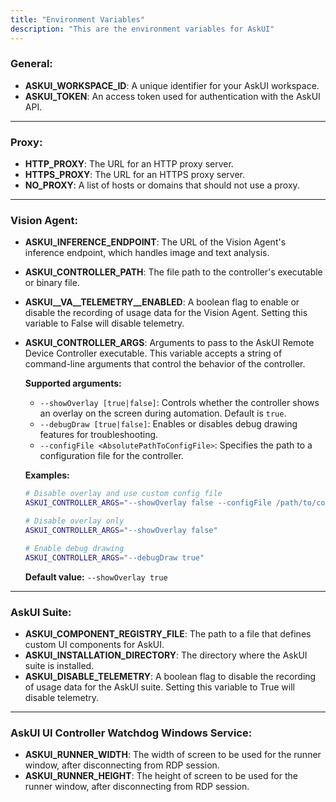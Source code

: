 ```yaml
---
title: "Environment Variables"
description: "This are the environment variables for AskUI"
---
```



### General:

- **ASKUI_WORKSPACE_ID**: A unique identifier for your AskUI workspace.
- **ASKUI_TOKEN**: An access token used for authentication with the AskUI API.

---

### Proxy:

- **HTTP_PROXY**: The URL for an HTTP proxy server.
- **HTTPS_PROXY**: The URL for an HTTPS proxy server.
- **NO_PROXY**: A list of hosts or domains that should not use a proxy.

---

### Vision Agent:

- **ASKUI_INFERENCE_ENDPOINT**: The URL of the Vision Agent's inference endpoint, which handles image and text analysis.
- **ASKUI_CONTROLLER_PATH**: The file path to the controller's executable or binary file.
- **ASKUI__VA__TELEMETRY__ENABLED**: A boolean flag to enable or disable the recording of usage data for the Vision Agent. Setting this variable to False will disable telemetry.
- **ASKUI_CONTROLLER_ARGS**: Arguments to pass to the AskUI Remote Device Controller executable. This variable accepts a string of command-line arguments that control the behavior of the controller.

  **Supported arguments:**
  - `--showOverlay [true|false]`: Controls whether the controller shows an overlay on the screen during automation. Default is `true`.
  - `--debugDraw [true|false]`: Enables or disables debug drawing features for troubleshooting.
  - `--configFile <AbsolutePathToConfigFile>`: Specifies the path to a configuration file for the controller.

  **Examples:**
  ```bash
  # Disable overlay and use custom config file
  ASKUI_CONTROLLER_ARGS="--showOverlay false --configFile /path/to/config.json"
  
  # Disable overlay only
  ASKUI_CONTROLLER_ARGS="--showOverlay false"
  
  # Enable debug drawing
  ASKUI_CONTROLLER_ARGS="--debugDraw true"
  ```

  **Default value:** `--showOverlay true`

---

### AskUI Suite:

- **ASKUI_COMPONENT_REGISTRY_FILE**: The path to a file that defines custom UI components for AskUI.
- **ASKUI_INSTALLATION_DIRECTORY**: The directory where the AskUI suite is installed.
- **ASKUI_DISABLE_TELEMETRY**: A boolean flag to disable the recording of usage data for the AskUI suite. Setting this variable to True will disable telemetry.

---

### AskUI UI Controller Watchdog Windows Service:

- **ASKUI_RUNNER_WIDTH**: The width of screen to be used for the runner window, after disconnecting from RDP session.
- **ASKUI_RUNNER_HEIGHT**: The height of screen to be used for the runner window, after disconnecting from RDP session.
